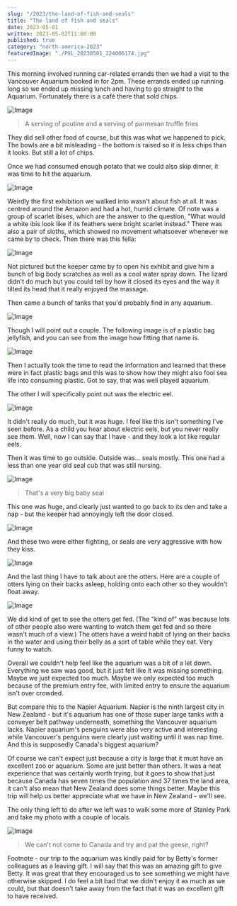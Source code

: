 ```yaml
---
slug: "/2023/the-land-of-fish-and-seals"
title: "The land of fish and seals"
date: 2023-05-01
written: 2023-05-02T11:00:00
published: true
category: "north-america-2023"
featuredImage: "./PXL_20230501_224006174.jpg"
---
```


This morning involved running car-related errands then we had a visit to the Vancouver Aquarium booked in for 2pm.  These errands ended up running long so we ended up missing lunch and having to go straight to the Aquarium.  Fortunately there is a café there that sold chips.

![Image](PXL_20230501_211057460.jpg)

> A serving of poutine and a serving of parmesan truffle fries

They did sell other food of course, but this was what we happened to pick.  The bowls are a bit misleading - the bottom is raised so it is less chips than it looks.  But still a lot of chips.

Once we had consumed enough potato that we could also skip dinner, it was time to hit the aquarium.

![Image](PXL_20230501_224006174.jpg)

Weirdly the first exhibition we walked into wasn't about fish at all.  It was centred around the Amazon and had a hot, humid climate.  Of note was a group of scarlet ibises, which are the answer to the question, "What would a white ibis look like if its feathers were bright scarlet instead."  There was also a pair of sloths, which showed no movement whatsoever whenever we came by to check.  Then there was this fella:

![Image](PXL_20230501_213832417.jpg)

Not pictured but the keeper came by to open his exhibit and give him a bunch of big body scratches as well as a cool water spray down.  The lizard didn't do much but you could tell by how it closed its eyes and the way it tilted its head that it really enjoyed the massage.

Then came a bunch of tanks that you'd probably find in any aquarium.

![Image](PXL_20230501_220557415.jpg)

Though I will point out a couple.  The following image is of a plastic bag jellyfish, and you can see from the image how fitting that name is.

![Image](PXL_20230501_220804869.jpg)

Then I actually took the time to read the information and learned that these were in fact plastic bags and this was to show how they might also fool sea life into consuming plastic.  Got to say, that was well played aquarium.

The other I will specifically point out was the electric eel.

![Image](PXL_20230501_221053271.jpg)

It didn't really do much, but it was huge.  I feel like this isn't something I've seen before.  As a child you hear about electric eels, but you never really see them.  Well, now I can say that I have - and they look a lot like regular eels.

Then it was time to go outside.  Outside was... seals mostly.  This one had a less than one year old seal cub that was still nursing.

![Image](PXL_20230501_223446372.jpg)

> That's a very big baby seal

This one was huge, and clearly just wanted to go back to its den and take a nap - but the keeper had annoyingly left the door closed.

![Image](PXL_20230501_223825930.jpg)

And these two were either fighting, or seals are very aggressive with how they kiss.

![Image](PXL_20230501_230306457.jpg)

And the last thing I have to talk about are the otters.  Here are a couple of otters lying on their backs asleep, holding onto each other so they wouldn't float away.

![Image](PXL_20230501_222544714.jpg)

We did kind of get to see the otters get fed.  (The "kind of" was because lots of other people also were wanting to watch them get fed and so there wasn't much of a view.)  The otters have a weird habit of lying on their backs in the water and using their belly as a sort of table while they eat.  Very funny to watch.

Overall we couldn't help feel like the aquarium was a bit of a let down.  Everything we saw was good, but it just felt like it was missing something.  Maybe we just expected too much.  Maybe we only expected too much because of the premium entry fee, with limited entry to ensure the aquarium isn't over crowded.

But compare this to the Napier Aquarium.  Napier is the ninth largest city in New Zealand - but it's aquarium has one of those super large tanks with a conveyer belt pathway underneath, something the Vancouver aquarium lacks.  Napier aquarium's penguins were also very active and interesting while Vancouver's penguins were clearly just waiting until it was nap time.  And this is supposedly Canada's biggest aquarium?

Of course we can't expect just because a city is large that it must have an excellent zoo or aquarium.  Some are just better than others.  It was a neat experience that was certainly worth trying, but it goes to show that just because Canada has seven times the population and 37 times the land area, it can't also mean that New Zealand  does some things better.  Maybe this trip will help us better appreciate what we have in New Zealand - we'll see.

The only thing left to do after we left was to walk some more of Stanley Park and take my photo with a couple of locals.

![Image](PXL_20230501_232917046.jpg)

> We can't not come to Canada and try and pat the geese, right?

Footnote - our trip to the aquarium was kindly paid for by Betty's former colleagues as a leaving gift.  I will say that this was an amazing gift to give Betty.  It was great that they encouraged us to see something we might have otherwise skipped.  I do feel a bit bad that we didn't enjoy it as much as we could, but that doesn't take away from the fact that it was an excellent gift to have received.
